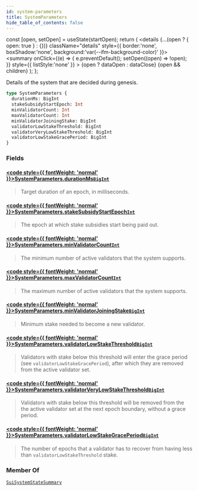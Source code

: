 ```yaml
---
id: system-parameters
title: SystemParameters
hide_table_of_contents: false
---
```









  const [open, setOpen] = useState(startOpen);
  return (
    <details {...(open ? { open: true } : {})} className="details" style={{ border:'none', boxShadow:'none', background:'var(--ifm-background-color)' }}>
      <summary
        onClick={(e) => {
          e.preventDefault();
          setOpen((open) => !open);
        }}
        style={{ listStyle:'none' }}
      >
      {open ? dataOpen : dataClose}
      </summary>
      {open && children}
    </details>
  );
};








Details of the system that are decided during genesis.


```graphql
type SystemParameters {
  durationMs: BigInt
  stakeSubsidyStartEpoch: Int
  minValidatorCount: Int
  maxValidatorCount: Int
  minValidatorJoiningStake: BigInt
  validatorLowStakeThreshold: BigInt
  validatorVeryLowStakeThreshold: BigInt
  validatorLowStakeGracePeriod: BigInt
}
```




### Fields

#### [<code style={{ fontWeight: 'normal' }}>SystemParameters.<b>durationMs</b></code>](#)<Bullet />[`BigInt`](/references/sui-api/graphql/reference/scalars/big-int) <Badge class="badge badge--secondary" text="scalar"/> 
> 
> 
> Target duration of an epoch, in milliseconds.
> 

#### [<code style={{ fontWeight: 'normal' }}>SystemParameters.<b>stakeSubsidyStartEpoch</b></code>](#)<Bullet />[`Int`](/references/sui-api/graphql/reference/scalars/int) <Badge class="badge badge--secondary" text="scalar"/> 
> 
> 
> The epoch at which stake subsidies start being paid out.
> 

#### [<code style={{ fontWeight: 'normal' }}>SystemParameters.<b>minValidatorCount</b></code>](#)<Bullet />[`Int`](/references/sui-api/graphql/reference/scalars/int) <Badge class="badge badge--secondary" text="scalar"/> 
> 
> 
> The minimum number of active validators that the system supports.
> 

#### [<code style={{ fontWeight: 'normal' }}>SystemParameters.<b>maxValidatorCount</b></code>](#)<Bullet />[`Int`](/references/sui-api/graphql/reference/scalars/int) <Badge class="badge badge--secondary" text="scalar"/> 
> 
> 
> The maximum number of active validators that the system supports.
> 

#### [<code style={{ fontWeight: 'normal' }}>SystemParameters.<b>minValidatorJoiningStake</b></code>](#)<Bullet />[`BigInt`](/references/sui-api/graphql/reference/scalars/big-int) <Badge class="badge badge--secondary" text="scalar"/> 
> 
> 
> Minimum stake needed to become a new validator.
> 

#### [<code style={{ fontWeight: 'normal' }}>SystemParameters.<b>validatorLowStakeThreshold</b></code>](#)<Bullet />[`BigInt`](/references/sui-api/graphql/reference/scalars/big-int) <Badge class="badge badge--secondary" text="scalar"/> 
> 
> 
> Validators with stake below this threshold will enter the grace period (see
> `validatorLowStakeGracePeriod`), after which they are removed from the active validator set.
> 

#### [<code style={{ fontWeight: 'normal' }}>SystemParameters.<b>validatorVeryLowStakeThreshold</b></code>](#)<Bullet />[`BigInt`](/references/sui-api/graphql/reference/scalars/big-int) <Badge class="badge badge--secondary" text="scalar"/> 
> 
> 
> Validators with stake below this threshold will be removed from the the active validator set
> at the next epoch boundary, without a grace period.
> 

#### [<code style={{ fontWeight: 'normal' }}>SystemParameters.<b>validatorLowStakeGracePeriod</b></code>](#)<Bullet />[`BigInt`](/references/sui-api/graphql/reference/scalars/big-int) <Badge class="badge badge--secondary" text="scalar"/> 
> 
> 
> The number of epochs that a validator has to recover from having less than
> `validatorLowStakeThreshold` stake.
> 



### Member Of

[`SuiSystemStateSummary`](/references/sui-api/graphql/reference/objects/sui-system-state-summary)  <Badge class="badge badge--secondary" text="object"/>

